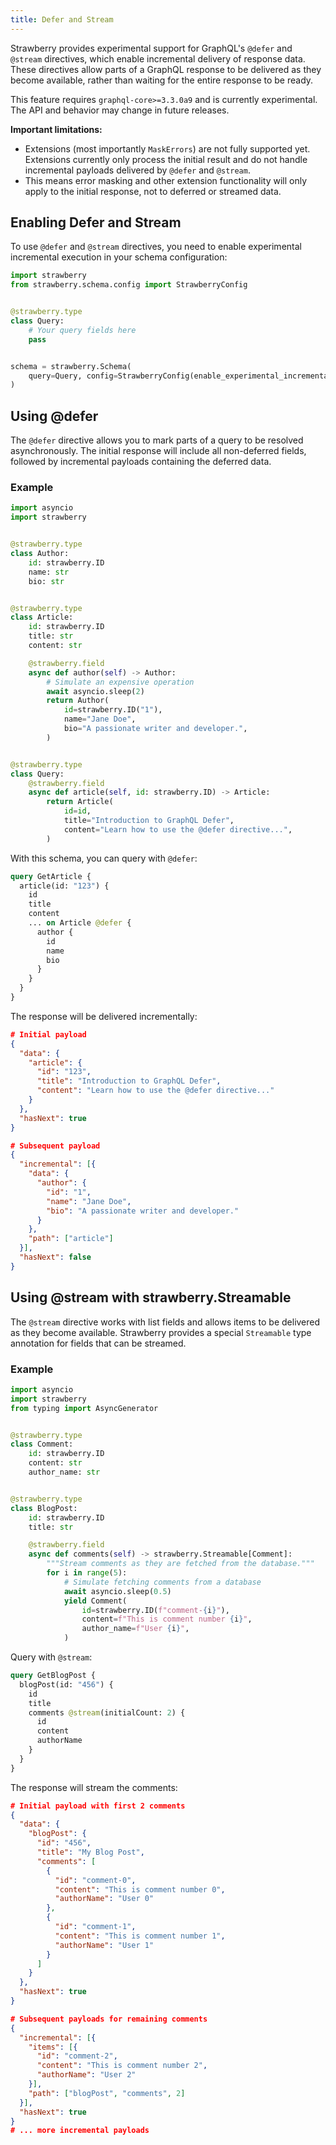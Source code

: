 ```yaml
---
title: Defer and Stream
---
```



Strawberry provides experimental support for GraphQL's `@defer` and `@stream`
directives, which enable incremental delivery of response data. These directives
allow parts of a GraphQL response to be delivered as they become available,
rather than waiting for the entire response to be ready.

<Note>

This feature requires `graphql-core>=3.3.0a9` and is currently experimental. The
API and behavior may change in future releases.

**Important limitations:**

- Extensions (most importantly `MaskErrors`) are not fully supported yet.
  Extensions currently only process the initial result and do not handle
  incremental payloads delivered by `@defer` and `@stream`.
- This means error masking and other extension functionality will only apply to
  the initial response, not to deferred or streamed data.

</Note>

## Enabling Defer and Stream

To use `@defer` and `@stream` directives, you need to enable experimental
incremental execution in your schema configuration:

```python
import strawberry
from strawberry.schema.config import StrawberryConfig


@strawberry.type
class Query:
    # Your query fields here
    pass


schema = strawberry.Schema(
    query=Query, config=StrawberryConfig(enable_experimental_incremental_execution=True)
)
```

## Using @defer

The `@defer` directive allows you to mark parts of a query to be resolved
asynchronously. The initial response will include all non-deferred fields,
followed by incremental payloads containing the deferred data.

### Example

```python
import asyncio
import strawberry


@strawberry.type
class Author:
    id: strawberry.ID
    name: str
    bio: str


@strawberry.type
class Article:
    id: strawberry.ID
    title: str
    content: str

    @strawberry.field
    async def author(self) -> Author:
        # Simulate an expensive operation
        await asyncio.sleep(2)
        return Author(
            id=strawberry.ID("1"),
            name="Jane Doe",
            bio="A passionate writer and developer.",
        )


@strawberry.type
class Query:
    @strawberry.field
    async def article(self, id: strawberry.ID) -> Article:
        return Article(
            id=id,
            title="Introduction to GraphQL Defer",
            content="Learn how to use the @defer directive...",
        )
```

With this schema, you can query with `@defer`:

```graphql
query GetArticle {
  article(id: "123") {
    id
    title
    content
    ... on Article @defer {
      author {
        id
        name
        bio
      }
    }
  }
}
```

The response will be delivered incrementally:

```json
# Initial payload
{
  "data": {
    "article": {
      "id": "123",
      "title": "Introduction to GraphQL Defer",
      "content": "Learn how to use the @defer directive..."
    }
  },
  "hasNext": true
}

# Subsequent payload
{
  "incremental": [{
    "data": {
      "author": {
        "id": "1",
        "name": "Jane Doe",
        "bio": "A passionate writer and developer."
      }
    },
    "path": ["article"]
  }],
  "hasNext": false
}
```

## Using @stream with strawberry.Streamable

The `@stream` directive works with list fields and allows items to be delivered
as they become available. Strawberry provides a special `Streamable` type
annotation for fields that can be streamed.

### Example

```python
import asyncio
import strawberry
from typing import AsyncGenerator


@strawberry.type
class Comment:
    id: strawberry.ID
    content: str
    author_name: str


@strawberry.type
class BlogPost:
    id: strawberry.ID
    title: str

    @strawberry.field
    async def comments(self) -> strawberry.Streamable[Comment]:
        """Stream comments as they are fetched from the database."""
        for i in range(5):
            # Simulate fetching comments from a database
            await asyncio.sleep(0.5)
            yield Comment(
                id=strawberry.ID(f"comment-{i}"),
                content=f"This is comment number {i}",
                author_name=f"User {i}",
            )
```

Query with `@stream`:

```graphql
query GetBlogPost {
  blogPost(id: "456") {
    id
    title
    comments @stream(initialCount: 2) {
      id
      content
      authorName
    }
  }
}
```

The response will stream the comments:

```json
# Initial payload with first 2 comments
{
  "data": {
    "blogPost": {
      "id": "456",
      "title": "My Blog Post",
      "comments": [
        {
          "id": "comment-0",
          "content": "This is comment number 0",
          "authorName": "User 0"
        },
        {
          "id": "comment-1",
          "content": "This is comment number 1",
          "authorName": "User 1"
        }
      ]
    }
  },
  "hasNext": true
}

# Subsequent payloads for remaining comments
{
  "incremental": [{
    "items": [{
      "id": "comment-2",
      "content": "This is comment number 2",
      "authorName": "User 2"
    }],
    "path": ["blogPost", "comments", 2]
  }],
  "hasNext": true
}
# ... more incremental payloads
```
